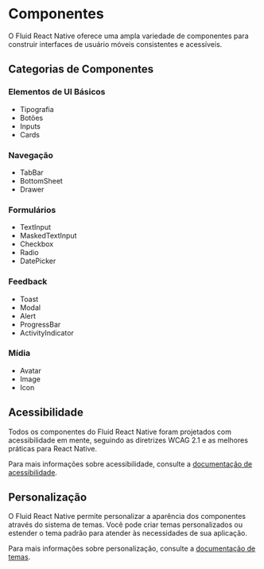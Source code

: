 # Componentes

O Fluid React Native oferece uma ampla variedade de componentes para construir interfaces de usuário móveis consistentes e acessíveis.

## Categorias de Componentes

### Elementos de UI Básicos
- Tipografia
- Botões
- Inputs
- Cards

### Navegação
- TabBar
- BottomSheet
- Drawer

### Formulários
- TextInput
- MaskedTextInput
- Checkbox
- Radio
- DatePicker

### Feedback
- Toast
- Modal
- Alert
- ProgressBar
- ActivityIndicator

### Mídia
- Avatar
- Image
- Icon

## Acessibilidade

Todos os componentes do Fluid React Native foram projetados com acessibilidade em mente, seguindo as diretrizes WCAG 2.1 e as melhores práticas para React Native. 

Para mais informações sobre acessibilidade, consulte a [documentação de acessibilidade](/guide/accessibility).

## Personalização

O Fluid React Native permite personalizar a aparência dos componentes através do sistema de temas. Você pode criar temas personalizados ou estender o tema padrão para atender às necessidades de sua aplicação.

Para mais informações sobre personalização, consulte a [documentação de temas](/guide/theming). 